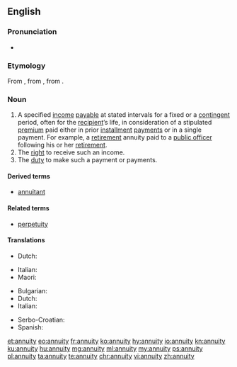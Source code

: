 ==English==

{{wikipedia}}

===Pronunciation===
* {{IPA|/əˈn(j)uɪti/}}

===Etymology===
From {{etyl|fr|en}} {{term|annuité|lang=fr}}, from {{etyl|ML.|en}} {{term|annuitās|lang=la}}, from {{etyl|la|en}} {{term|annuus||annual|lang=la}}.

===Noun===
{{en-noun|annuities}}

# A specified [[income]] [[payable]] at stated intervals for a fixed or a [[contingent]] period, often for the [[recipient]]’s life, in consideration of a stipulated [[premium]] paid either in prior [[installment]] [[payment]]s or in a single payment. For example, a [[retirement]] annuity paid to a [[public officer]] following his or her [[retirement]].
# The [[right]] to receive such an income.
# The [[duty]] to make such a payment or payments.

====Derived terms====
* [[annuitant]]

====Related terms====
* [[perpetuity]]

====Translations====
{{trans-top|income payable at stated intervals}}
* Dutch: {{t|nl|lijfrente|f}}
{{trans-mid}}
* Italian: {{t+|it|vitalizio|m}}
* Maori: {{t|mi|moni-ā-tau}}
{{trans-bottom}}

{{trans-top|right to periodic payment}}
* Bulgarian: {{t|bg|годишна рента}}
* Dutch: {{t|nl|lijfrente|f}}
* Italian: {{t+|it|annualità}}
{{trans-mid}}
* Serbo-Croatian: {{t|sh|anuitet|m}}
* Spanish: {{t+|es|anualidad|f}}
{{trans-bottom}}

{{trans-top|duty to make such payments}}
{{trans-mid}}
{{trans-bottom}}

[[et:annuity]]
[[eo:annuity]]
[[fr:annuity]]
[[ko:annuity]]
[[hy:annuity]]
[[io:annuity]]
[[kn:annuity]]
[[ku:annuity]]
[[hu:annuity]]
[[mg:annuity]]
[[ml:annuity]]
[[my:annuity]]
[[ps:annuity]]
[[pl:annuity]]
[[ta:annuity]]
[[te:annuity]]
[[chr:annuity]]
[[vi:annuity]]
[[zh:annuity]]